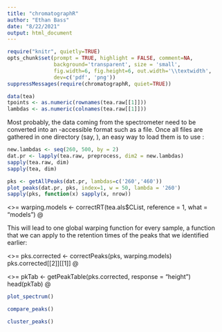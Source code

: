 ```yaml
---
title: "chromatographR"
author: "Ethan Bass"
date: "8/22/2021"
output: html_document
---
```


```r
require("knitr", quietly=TRUE)
opts_chunk$set(prompt = TRUE, highlight = FALSE, comment=NA, 
               background='transparent', size = 'small', 
               fig.width=6, fig.height=6, out.width='\\textwidth',
               dev=c('pdf', 'png'))
suppressMessages(require(chromatographR, quiet=TRUE))
```

```r
data(tea)
tpoints <- as.numeric(rownames(tea.raw[[1]]))
lambdas <- as.numeric(colnames(tea.raw[[1]]))
```

\subsection{Data loading}
Most probably, the data coming from the spectrometer need to be
converted into an \R-accessible format such as a \code{csv} file. Once
all \code{csv} files are gathered in one directory (say, \code{foo}),
an easy way to load them is to use \code{lapply}:

```r
new.lambdas <- seq(260, 500, by = 2)
dat.pr <- lapply(tea.raw, preprocess, dim2 = new.lambdas)
sapply(tea.raw, dim)
sapply(tea, dim)
```


\subsection{warping}

\subsection{find peaks}
```r
pks <- getAllPeaks(dat.pr, lambdas=c('260','460'))
plot_peaks(dat.pr, pks, index=1, w = 50, lambda = '260')
sapply(pks, function(x) sapply(x, nrow))
```


<<warping>>=
warping.models <- correctRT(tea.als$CList, reference = 1, what = "models")
@ 

\noindent
This will lead to one global warping function for every sample, a
function that we can apply to the retention times of the peaks that we
identified earlier:

\subsubsection{Grouping peaks across samples}

<<timeCorrection>>=
pks.corrected <- correctPeaks(pks, warping.models)
pks.corrected[[2]][[1]]
@ 

<<peakTable>>=
pkTab <- getPeakTable(pks.corrected, response = "height")
head(pkTab)
@

\section{Useful additional tools}
```r
plot_spectrum()
```

```r
compare_peaks()
```

```r
cluster_peaks()
```